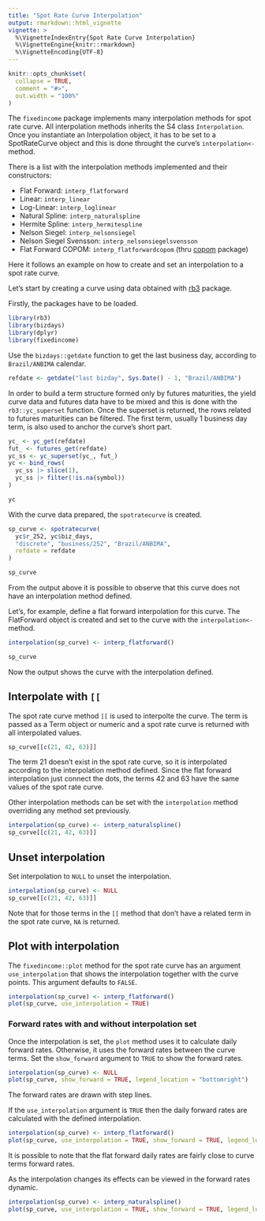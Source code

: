 ```yaml
---
title: "Spot Rate Curve Interpolation"
output: rmarkdown::html_vignette
vignette: >
  %\VignetteIndexEntry{Spot Rate Curve Interpolation}
  %\VignetteEngine{knitr::rmarkdown}
  %\VignetteEncoding{UTF-8}
---
```


```r
knitr::opts_chunk$set(
  collapse = TRUE,
  comment = "#>",
  out.width = "100%"
)
```

The `fixedincome` package implements many interpolation methods for spot rate curve.
All interpolation methods inherits the S4 class `Interpolation`.
Once you instantiate an Interpolation object, it has to be set to a SpotRateCurve object and this
is done throught the curve's `interpolation<-` method.

There is a list with the interpolation methods implemented and their constructors:

- Flat Forward: `interp_flatforward`
- Linear: `interp_linear`
- Log-Linear: `interp_loglinear`
- Natural Spline: `interp_naturalspline`
- Hermite Spline: `interp_hermitespline`
- Nelson Siegel: `interp_nelsonsiegel`
- Nelson Siegel Svensson: `interp_nelsonsiegelsvensson`
- Flat Forward COPOM: `interp_flatforwardcopom`
  (thru [copom](https://github.com/wilsonfreitas/copom) package)

Here it follows an example on how to create and set an interpolation to a spot rate curve.

Let's start by creating a curve using data obtained with [rb3](https://github.com/wilsonfreitas/rb3)
package.

Firstly, the packages have to be loaded.

```r
library(rb3)
library(bizdays)
library(dplyr)
library(fixedincome)
```

Use the `bizdays::getdate` function to get the last business day, according to `Brazil/ANBIMA`
calendar.

```r
refdate <- getdate("last bizday", Sys.Date() - 1, "Brazil/ANBIMA")
```

In order to build a term structure formed only by futures maturities, the yield curve data and
futures data have to be mixed and this is done with the `rb3::yc_superset` function.
Once the superset is returned, the rows related to futures maturities can be filtered.
The first term, usually 1 business day term, is also used to anchor the curve's short part.

```r
yc_ <- yc_get(refdate)
fut_ <- futures_get(refdate)
yc_ss <- yc_superset(yc_, fut_)
yc <- bind_rows(
  yc_ss |> slice(1),
  yc_ss |> filter(!is.na(symbol))
)

yc
```

With the curve data prepared, the `spotratecurve` is created.

```r
sp_curve <- spotratecurve(
  yc$r_252, yc$biz_days,
  "discrete", "business/252", "Brazil/ANBIMA",
  refdate = refdate
)

sp_curve
```

From the output above it is possible to observe that this curve does not have an interpolation
method defined.

Let's, for example, define a flat forward interpolation for this curve.
The FlatForward object is created and set to the curve with the `interpolation<-` method.

```r
interpolation(sp_curve) <- interp_flatforward()

sp_curve
```

Now the output shows the curve with the interpolation defined.

## Interpolate with `[[`

The spot rate curve method `[[` is used to interpolte the curve.
The term is passed as a Term object or numeric and a spot rate curve is returned with all
interpolated values.

```r
sp_curve[[c(21, 42, 63)]]
```

The term 21 doesn't exist in the spot rate curve, so it is interpolated according to
the interpolation method defined.
Since the flat forward interpolation just connect the dots, the terms 42 and 63 have the same values
of the spot rate curve.

Other interpolation methods can be set with the `interpolation` method overriding any method set
previously.

```r
interpolation(sp_curve) <- interp_naturalspline()
sp_curve[[c(21, 42, 63)]]
```

## Unset interpolation

Set interpolation to `NULL` to unset the interpolation.

```r
interpolation(sp_curve) <- NULL
sp_curve[[c(21, 42, 63)]]
```

Note that for those terms in the `[[` method that don't have a related term in the spot rate curve,
`NA` is returned.

## Plot with interpolation

The `fixedincome::plot` method for the spot rate curve has an argument `use_interpolation` that
shows the interpolation together with the curve points.
This argument defaults to `FALSE`.

```r
interpolation(sp_curve) <- interp_flatforward()
plot(sp_curve, use_interpolation = TRUE)
```

### Forward rates with and without interpolation set

Once the interpolation is set, the `plot` method uses it to calculate daily forward rates.
Otherwise, it uses the forward rates between the curve terms.
Set the `show_forward` argument to `TRUE` to show the forward rates.

```r
interpolation(sp_curve) <- NULL
plot(sp_curve, show_forward = TRUE, legend_location = "bottomright")
```

The forward rates are drawn with step lines.

If the `use_interpolation` argument is `TRUE` then the daily forward rates are calculated with
the defined interpolation.

```r
interpolation(sp_curve) <- interp_flatforward()
plot(sp_curve, use_interpolation = TRUE, show_forward = TRUE, legend_location = "bottomright")
```

It is possible to note that the flat forward daily rates are fairly close to curve terms forward
rates.

As the interpolation changes its effects can be viewed in the forward rates dynamic.

```r
interpolation(sp_curve) <- interp_naturalspline()
plot(sp_curve, use_interpolation = TRUE, show_forward = TRUE, legend_location = "bottomright")
```
